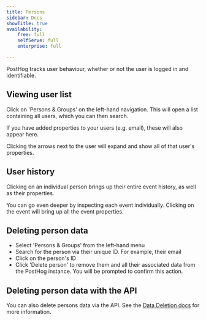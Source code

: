 ```yaml
---
title: Persons
sidebar: Docs
showTitle: true
availability:
    free: full
    selfServe: full
    enterprise: full

---
```


PostHog tracks user behaviour, whether or not the user is logged in and identifiable.

## Viewing user list

Click on 'Persons & Groups' on the left-hand navigation. This will open a list containing all users, which you can then search.

If you have added properties to your users (e.g. email), these will also appear here.

Clicking the arrows next to the user will expand and show all of that user's properties.

## User history

Clicking on an individual person brings up their entire event history, as well as their properties.

You can go even deeper by inspecting each event individually. Clicking on the event will bring up all the event properties.

## Deleting person data

-   Select 'Persons & Groups' from the left-hand menu
-   Search for the person via their unique ID. For example, their email
-   Click on the person's ID
-   Click 'Delete person' to remove them and all their associated data from the PostHog instance. You will be prompted to confirm this action.

## Deleting person data with the API

You can also delete persons data via the API. See the [Data Deletion docs](/docs/privacy/data-deletion) for more information.